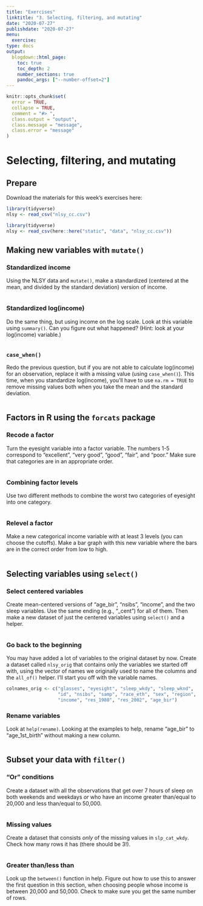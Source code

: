```yaml
---
title: "Exercises"
linktitle: "3. Selecting, filtering, and mutating"
date: "2020-07-27"
publishdate: "2020-07-27"
menu:
  exercise:
type: docs
output:
  blogdown::html_page:
    toc: true
    toc_depth: 2
    number_sections: true
    pandoc_args: ["--number-offset=2"]
---
```

```r
knitr::opts_chunk$set(
  error = TRUE,
  collapse = TRUE,
  comment = "#> ",
  class.output = "output",
  class.message = "message",
  class.error = "message"
)
```


# Selecting, filtering, and mutating

## Prepare

Download the materials for this week's exercises here: 

```r
library(tidyverse)
nlsy <- read_csv("nlsy_cc.csv")
```
```r
library(tidyverse)
nlsy <- read_csv(here::here("static", "data", "nlsy_cc.csv"))
```

## Making new variables with `mutate()`

### Standardized income {-}

Using the NLSY data and `mutate()`, make a standardized (centered at the mean, and divided by the standard deviation) version of income.

```r

```

### Standardized log(income) {-}

Do the same thing, but using income on the log scale. Look at this variable using `summary()`. Can you figure out what happened? (Hint: look at your log(income) variable.)

```r

```

### `case_when()` {-}

Redo the previous question, but if you are not able to calculate log(income) for an observation, replace it with a missing value (using `case_when()`). This time, when you standardize log(income), you'll have to use `na.rm = TRUE` to remove missing values both when you take the mean and the standard deviation.

```r

```


## Factors in R using the `forcats` package

### Recode a factor {-}

Turn the eyesight variable into a factor variable. The numbers 1-5 correspond to "excellent", "very good", "good", "fair", and "poor." Make sure that categories are in an appropriate order.

```r

```

### Combining factor levels {-}


Use two different methods to combine the worst two categories of eyesight into one category.

```r

```

### Relevel a factor {-}

Make a new categorical income variable with at least 3 levels (you can choose the cutoffs). Make a bar graph with this new variable where the bars are in the correct order from low to high.

```r

```

## Selecting variables using `select()`

### Select centered variables {-}

Create mean-centered versions of "age_bir", "nsibs", "income", and the two sleep variables. Use the same ending (e.g., "_cent") for all of them. Then make a new dataset of just the centered variables using `select()` and a helper.

```r

```

### Go back to the beginning {-}

You may have added a lot of variables to the original dataset by now. Create a dataset called `nlsy_orig` that contains only the variables we started off with, using the vector of names we originally used to name the columns and the `all_of()` helper. I'll start you off with the variable names.

```r
colnames_orig <- c("glasses", "eyesight", "sleep_wkdy", "sleep_wknd",
                   "id", "nsibs", "samp", "race_eth", "sex", "region", 
                   "income", "res_1980", "res_2002", "age_bir")


```

### Rename variables {-}

Look at `help(rename)`. Looking at the examples to help, rename "age_bir" to "age_1st_birth" without making a new column.

```r

```

## Subset your data with `filter()`

### "Or" conditions {-}

Create a dataset with all the observations that get over 7 hours of sleep on both weekends and weekdays *or* who have an income greater than/equal to 20,000 and less than/equal to 50,000.

```r

```

### Missing values {-}

Create a dataset that consists *only* of the missing values in `slp_cat_wkdy`. Check how many rows it has (there should be 3!).

```r

```

### Greater than/less than {-}

Look up the `between()` function in help. Figure out how to use this to answer the first question in this section, when choosing people whose income is between 20,000 and 50,000. Check to make sure you get the same number of rows.

```r

```